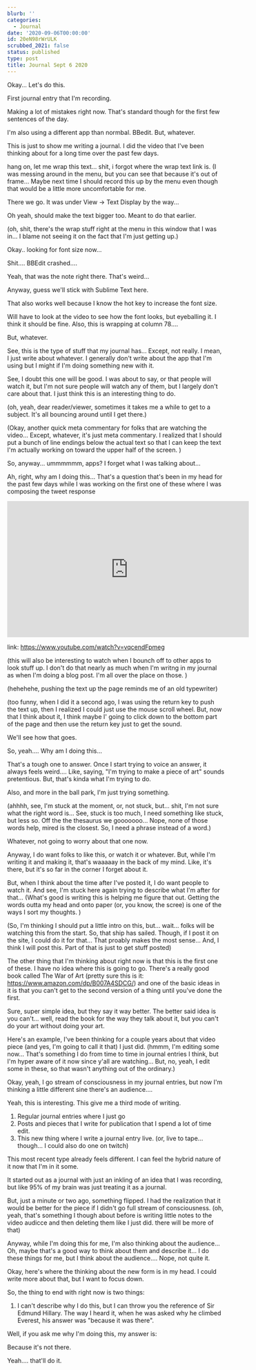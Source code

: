 ```yaml
---
blurb: ''
categories:
  - Journal
date: '2020-09-06T00:00:00'
id: 20eN98rWrULK
scrubbed_2021: false
status: published
type: post
title: Journal Sept 6 2020
---
```


Okay... Let's do this.

First journal entry that I'm recording.

Making a lot of mistakes right now. That's standard though for the first few sentences of the day.

I'm also using a different app than normbal. BBedit. But, whatever.

This is just to show me writing a journal. I did the video that I've been thinking about for a long time over the past few days.

hang on, let me wrap this text... shit, i forgot where the wrap text link is. (I was messing around in the menu, but you can see that because it's out of frame... Maybe next time I should record this up by the menu even though that would be a little more uncomfortable for me.

There we go. It was under View -> Text Display by the way...

Oh yeah, should make the text bigger too. Meant to do that earlier.

(oh, shit, there's the wrap stuff right at the menu in this window that I was in... I blame not seeing it on the fact that I'm just getting up.)

Okay.. looking for font size now...

Shit.... BBEdit crashed....

Yeah, that was the note right there. That's weird...

Anyway, guess we'll stick with Sublime Text here.

That also works well because I know the hot key to increase the font size.

Will have to look at the video to see how the font looks, but eyeballing it. I think it should be fine. Also, this is wrapping at column 78....

But, whatever.

See, this is the type of stuff that my journal has... Except, not really. I mean, I just write about whatever. I generally don't write about the app that I'm using but I might if I'm doing something new with it.

See, I doubt this one will be good. I was about to say, or that people will watch it, but I'm not sure people will watch any of them, but I largely don't care about that. I just think this is an interesting thing to do.

(oh, yeah, dear reader/viewer, sometimes it takes me a while to get to a subject. It's all bouncing around until I get there.)

(Okay, another quick meta commentary for folks that are watching the video... Except, whatever, it's just meta commentary. I realized that I should put a bunch of line endings below the actual text so that I can keep the text I'm actually working on toward the upper half of the screen. )

So, anyway... ummmmmm, apps? I forget what I was talking about...

Ah, right, why am I doing this... That's a question that's been in my head for the past few days while I was working on the first one of these where I was composing the tweet response


<iframe width="560" height="315" src="https://www.youtube.com/embed/vqcendFpmeg" frameborder="0" allow="accelerometer; autoplay; encrypted-media; gyroscope; picture-in-picture" allowfullscreen></iframe>

link: https://www.youtube.com/watch?v=vqcendFpmeg

(this will also be interesting to watch when I bounch off to other apps to look stuff up. I don't do that nearly as much when I'm writng in my journal as when I'm doing a blog post. I'm all over the place on those. )

(hehehehe, pushing the text up the page reminds me of an old typewriter)

(too funny, when I did it a second ago, I was using the return key to push the text up, then I realized I could just use the mouse scroll wheel. But, now that I think about it, I think maybe I' going to click down to the bottom part of the page and then use the return key just to get the sound.

We'll see how that goes.

So, yeah.... Why am I doing this...

That's a tough one to answer. Once I start trying to voice an answer, it always feels weird.... Like, saying, "I'm trying to make a piece of art" sounds pretentious. But, that's kinda what I'm trying to do.

Also, and more in the ball park, I'm just trying something.

(ahhhh, see, I'm stuck at the moment, or, not stuck, but... shit, I'm not sure what the right word is... See, stuck is too much, I need something like stuck, but less so. Off the the thesaurus we gooooooo... Nope, none of those words help, mired is the closest. So, I need a phrase instead of a word.)

Whatever, not going to worry about that one now.

Anyway, I do want folks to like this, or watch it or whatever. But, while I'm writing it and making it, that's waaaaay in the back of my mind. Like, it's there, but it's so far in the corner I forget about it.

But, when I think about the time after I've posted it, I do want people to watch it. And see, I'm stuck here again trying to describe what I'm after for that... (What's good is writing this is helping me figure that out. Getting the words outta my head and onto paper (or, you know, the scree) is one of the ways I sort my thoughts. )

(So, I'm thinking I should put a little intro on this, but... wait... folks will be watching this from the start. So, that ship has sailed. Though, if I post it on the site, I could do it for that... That proably makes the most sense... And, I think I will post this. Part of that is just to get stuff posted)

The other thing that I'm thinking about right now is that this is the first one of these. I have no idea where this is going to go. There's a really good book called The War of Art (pretty sure this is it: https://www.amazon.com/dp/B007A4SDCG/) and one of the basic ideas in it is that you can't get to the second version of a thing until you've done the first.

Sure, super simple idea, but they say it way better. The better said idea is you can't... well, read the book for the way they talk about it, but you can't do your art without doing your art.

Here's an example, I've been thinking for a couple years about that video piece (and yes, I'm going to call it that) I just did. (hmmm, I'm editing some now... That's something I do from time to time in journal entries I think, but I'm hyper aware of it now since y'all are watching... But, no, yeah, I edit some in these, so that wasn't anything out of the ordinary.)

Okay, yeah, I go stream of consciousness in my journal entries, but now I'm thinking a little different sine there's an audience....

Yeah, this is interesting. This give me a third mode of writing.

1. Regular journal entries where I just go
2. Posts and pieces that I write for publication that I spend a lot of time edit.
3. This new thing where I write a journal entry live. (or, live to tape... though... I could also do one on twitch)

This most recent type already feels different. I can feel the hybrid nature of it now that I'm in it some.

It started out as a journal with just an inkling of an idea that I was recording, but like 95% of my brain was just treating it as a journal.

But, just a minute or two ago, something flipped. I had the realization that it would be better for the piece if I didn't go full stream of consciousness. (oh, yeah, that's something I though about before is writing little notes to the video audicce and then deleting them like I just did. there will be more of that)

Anyway, while I'm doing this for me, I'm also thinking about the audience... Oh, maybe that's a good way to think about them and describe it... I do these things for me, but I think about the audience.... Nope, not quite it.

Okay, here's where the thinking about the new form is in my head. I could write more about that, but I want to focus down.

So, the thing to end with right now is two things:

1. I can't describe why I do this, but I can throw you the reference of Sir Edmund Hillary. The way I heard it, when he was asked why he climbed Everest, his answer was "because it was there".

Well, if you ask me why I'm doing this, my answer is:

Because it's not there.

Yeah.... that'll do it.
